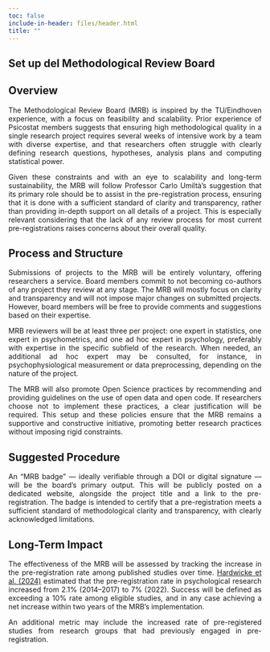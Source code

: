 ```yaml
---
toc: false
include-in-header: files/header.html
title: ""
---
```


<div style="text-align: justify;">

# Set up del Methodological Review Board

## Overview 

The Methodological Review Board (MRB) is inspired by the TU/Eindhoven experience, with a focus on feasibility and scalability. Prior experience of Psicostat members suggests that ensuring high methodological quality in a single research project requires several weeks of intensive work by a team with diverse expertise, and that researchers often struggle with clearly defining research questions, hypotheses, analysis plans and computing statistical power.

Given these constraints and with an eye to scalability and long-term sustainability, the MRB will follow Professor Carlo Umiltà’s suggestion that its primary role should be to assist in the pre-registration process, ensuring that it is done with a sufficient standard of clarity and transparency, rather than providing in-depth support on all details of a project. This is especially relevant considering that the lack of any review process for most current pre-registrations raises concerns about their overall quality.

## Process and Structure

Submissions of projects to the MRB will be entirely voluntary, offering researchers a service. Board members commit to not becoming co-authors of any project they review at any stage. The MRB will mostly focus on clarity and transparency and will not impose major changes on submitted projects. However, board members will be free to provide comments and suggestions based on their expertise.

MRB reviewers will be at least three per project: one expert in statistics, one expert in psychometrics, and one ad hoc expert in psychology, preferably with expertise in the specific subfield of the research. When needed, an additional ad hoc expert may be consulted, for instance, in psychophysiological measurement or data preprocessing, depending on the nature of the project.

The MRB will also promote Open Science practices by recommending and providing guidelines on the use of open data and open code. If researchers choose not to implement these practices, a clear justification will be required. This setup and these policies ensure that the MRB remains a supportive and constructive initiative, promoting better research practices without imposing rigid constraints.

## Suggested Procedure

\begin{enumerate}
  \item Aided by guidelines provided by the MRB, authors identify an appropriate pre-registration template for the research project. Existing templates (e.g., those available on OSF) are preferred.
  \item Authors complete the chosen template and submit it to the MRB via a file-sharing platform (e.g., Google Drive, GitHub).
  \item One or more rounds of review and feedback with the MRB ensure clarity and transparency and provide methodological suggestions.
  \item Authors publicly pre-register the project on a platform (e.g., OSF); a public link is required, though an embargoed anonymized version is permitted for a specific period.
  \item Final check and badge award: The MRB verifies alignment with the reviewed template and, if compliant, awards an MRB badge.
\end{enumerate}

An “MRB badge” — ideally verifiable through a DOI or digital signature — will be the board’s primary output. This will be publicly posted on a dedicated website, alongside the project title and a link to the pre-registration. The badge is intended to certify that a pre-registration meets a sufficient standard of methodological clarity and transparency, with clearly acknowledged limitations.

## Long-Term Impact

The effectiveness of the MRB will be assessed by tracking the increase in the pre-registration rate among published studies over time. [Hardwicke et al. (2024)](https://journals.sagepub.com/doi/10.1177/25152459241283477) estimated that the pre-registration rate in psychological research increased from 2.1\% (2014--2017) to 7\% (2022). Success will be defined as exceeding a 10\% rate among eligible studies, and in any case achieving a net increase within two years of the MRB’s implementation.

An additional metric may include the increased rate of pre-registered studies from research groups that had previously engaged in pre-registration.

</div>
